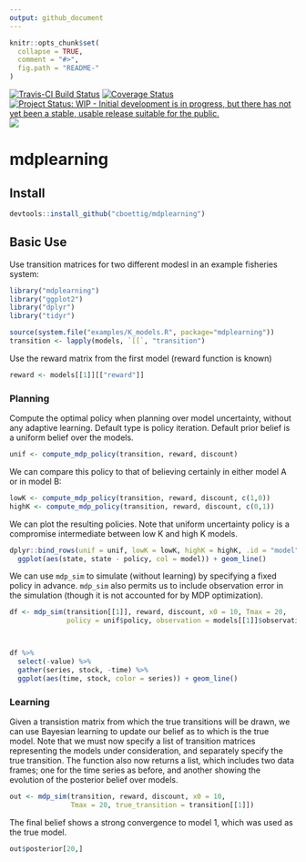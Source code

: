 ```yaml
---
output: github_document
---
```


<!-- README.md is generated from README.Rmd. Please edit that file -->

```r
knitr::opts_chunk$set(
  collapse = TRUE,
  comment = "#>",
  fig.path = "README-"
)
```

[![Travis-CI Build Status](https://travis-ci.org/cboettig/mdplearning.svg?branch=master)](https://travis-ci.org/cboettig/mdplearning)
[![Coverage Status](https://img.shields.io/codecov/c/github/cboettig/mdplearning/master.svg)](https://codecov.io/github/cboettig/mdplearning?branch=master)
[![Project Status: WIP - Initial development is in progress, but there has not yet been a stable, usable release suitable for the public.](http://www.repostatus.org/badges/latest/wip.svg)](http://www.repostatus.org/#wip)
[![](http://www.r-pkg.org/badges/version/mdplearning)](http://www.r-pkg.org/pkg/mdplearning)


# mdplearning

## Install

```r
devtools::install_github("cboettig/mdplearning")
```

## Basic Use

Use transition matrices for two different modesl in an example fisheries system:

```r
library("mdplearning")
library("ggplot2")
library("dplyr")
library("tidyr")
```

```r
source(system.file("examples/K_models.R", package="mdplearning"))
transition <- lapply(models, `[[`, "transition")
```


Use the reward matrix from the first model (reward function is known)

```r
reward <- models[[1]][["reward"]]
```


### Planning

Compute the optimal policy when planning over model uncertainty, without any adaptive learning. Default type is policy iteration. Default prior belief is a uniform belief over the models.

```r
unif <- compute_mdp_policy(transition, reward, discount)
```

We can compare this policy to that of believing certainly in either model A or in model B:

```r
lowK <- compute_mdp_policy(transition, reward, discount, c(1,0))
highK <- compute_mdp_policy(transition, reward, discount, c(0,1))
```

We can plot the resulting policies. Note that uniform uncertainty policy is a compromise intermediate between low K and high K models.

```r
dplyr::bind_rows(unif = unif, lowK = lowK, highK = highK, .id = "model") %>%
  ggplot(aes(state, state - policy, col = model)) + geom_line()
```


We can use `mdp_sim` to simulate (without learning) by specifying a fixed policy in advance. `mdp_sim` also permits us to include observation error in the simulation (though it is not accounted for by MDP optimization).


```r
df <- mdp_sim(transition[[1]], reward, discount, x0 = 10, Tmax = 20, 
              policy = unif$policy, observation = models[[1]]$observation)



df %>% 
  select(-value) %>% 
  gather(series, stock, -time) %>% 
  ggplot(aes(time, stock, color = series)) + geom_line()
```




### Learning 

Given a transistion matrix from which the true transitions will be drawn, we can use Bayesian learning to update our belief as to which is the true model.  Note that we must now specify a list of transition matrices representing the models under consideration, and separately specify the true transition.  The function also now returns a list, which includes two data frames; one for the time series as before, and another showing the evolution of the posterior belief over models. 

```r
out <- mdp_sim(transition, reward, discount, x0 = 10, 
               Tmax = 20, true_transition = transition[[1]])

```

The final belief shows a strong convergence to model 1, which was used as the true model.

```r
out$posterior[20,]
```

